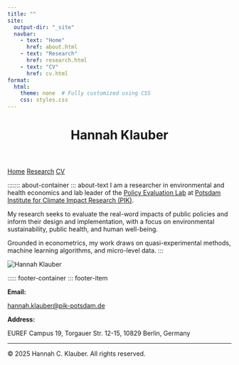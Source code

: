 ```yaml
---
title: ""
site: 
  output-dir: "_site"
  navbar:
    - text: "Home"
      href: about.html
    - text: "Research"
      href: research.html
    - text: "CV"
      href: cv.html
format:
  html:
    theme: none  # Fully customized using CSS
    css: styles.css
---
```



::: header-space
:::


<header class="site-title">
  <h1>Hannah Klauber</h1>
</header>

<nav class="navbar">
  <a href="about.html"class="active">Home</a>
  <a href="research.html">Research</a>
  <a href="cv.html">CV</a>
</nav>


<!-- Grey space between title and navbar -->

<section id="about" class="section">

::::::: about-container
::: about-text
I am a researcher in environmental and health economics and lab leader of the <span style="color: #2576c6;"><a href="https://www.pik-potsdam.de/en/institute/labs/policy-evaluation/governance" target="_blank" >Policy Evaluation Lab</a></span> at <span style="color: #2576c6;"><a href="https://www.pik-potsdam.de/en" target="_blank">Potsdam Institute for Climate Impact Research (PIK)</a></span>.

My research seeks to evaluate the real-word impacts of public policies and inform their design and implementation, with a focus on environmental sustainability, public health, and human well-being.

Grounded in econometrics, my work draws on quasi-experimental methods, machine learning algorithms, and micro-level data.
:::

<img src="assets/hannah.png" alt="Hannah Klauber" class="profile-photo"/>

</section>

<footer class="footer">

::::: footer-container
::: footer-item

<p><strong>Email:</strong></p>

<a href="mailto:hannah.klauber@pik-potsdam.de">hannah.klauber\@pik-potsdam.de</a>

</p>

<p><strong>Address:</strong></p>

EUREF Campus 19, Torgauer Str. 12-15, 10829 Berlin, Germany

</p>
<hr> 
<a href="https://github.com/hannahklauber" target="_blank">
  <i class="fa-brands fa-github"></i> 
</a> <a href="https://scholar.google.com/citations?user=0_-lQNIAAAAJ&hl=en&oi=sra" target="_blank">
<i class="ai ai-google-scholar"></i>
</a> <a href="https://www.linkedin.com/in/hannah-klauber/" target="_blank">
  <i class="fa-brands fa-linkedin"></i> 
</a> 



::: footer-item
<p class="copyright">© 2025 Hannah C. Klauber. All rights reserved.</p>
:::

</footer>
